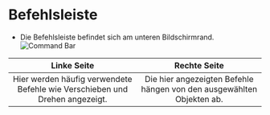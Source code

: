 # Befehlsleiste
- Die Befehlsleiste befindet sich am unteren Bildschirmrand.
![Command Bar](/img/command-bar-de.png)

| Linke Seite | Rechte Seite |
| :---: | :---: |
| Hier werden häufig verwendete Befehle wie Verschieben und Drehen angezeigt. | Die hier angezeigten Befehle hängen von den ausgewählten Objekten ab. |
